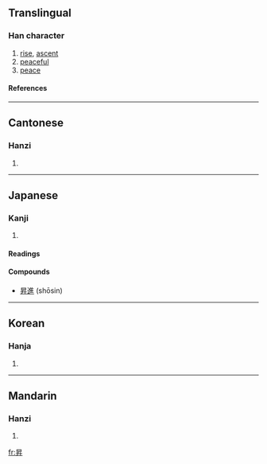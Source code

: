 {{see|升}}

==Translingual==
===Han character===
{{Han char|rn=72|rad=日|as=04|sn=8|four=6044<sub>0</sub>|canj=日竹廿 (AHT)}}
# [[rise]], [[ascent]]
# [[peaceful]]
# [[peace]]
====References====
{{Han ref|kx=0491.020|dkj=13794|dj=0852.100|hdz=21490.090|uh=6607|ud=26119|bh=AA40|bd=43584}}
----
==Cantonese==
===Hanzi===
{{yue-hanzi|jyut=|y=sing1}}
# {{defn|Cantonese}}
----
==Japanese==

===Kanji===
{{ja-kanji|grade=|rs=日04}}
# {{defn|Japanese}} 
====Readings====
{{ja-readings|on=[[しょう]] (shō)|kun=[[のぼる]] (noboru)}}

====Compounds====
* [[昇進]] (shōsin)
----
==Korean==
===Hanja===
{{ko-hanja|hangeul=승|eumhun=|rv=seung|mr=sŭng|y=sung}}
# {{defn|Korean}}
----
==Mandarin==
===Hanzi===
{{cmn-hanzi|pin=[[mǐn]] (min3), [[shēng]] (sheng1)|wg=min<sup>3</sup>, sheng<sup>1</sup>}}
# {{defn|Mandarin}}

[[fr:昇]]